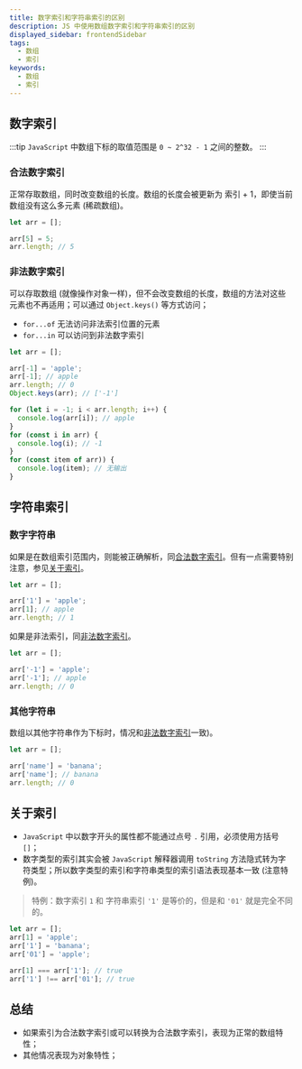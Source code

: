 ```yaml
---
title: 数字索引和字符串索引的区别
description: JS 中使用数组数字索引和字符串索引的区别
displayed_sidebar: frontendSidebar
tags:
  - 数组
  - 索引
keywords:
  - 数组
  - 索引
---
```


<Author cost={3} publish="2022-4-19 12:00" update="2023-11-2 23:18" />

## 数字索引

:::tip
`JavaScript` 中数组下标的取值范围是 `0 ~ 2^32 - 1` 之间的整数。
:::

### 合法数字索引

正常存取数组，同时改变数组的长度。数组的长度会被更新为 <Highlight>索引 + 1</Highlight>，即使当前数组没有这么多元素 (稀疏数组)。

```js
let arr = [];

arr[5] = 5;
arr.length; // 5
```

### 非法数字索引

可以存取数组 (就像操作对象一样)，但不会改变数组的长度，数组的方法对这些元素也不再适用；可以通过 `Object.keys()` 等方式访问；

- `for...of` 无法访问非法索引位置的元素
- `for...in` 可以访问到非法数字索引

```js
let arr = [];

arr[-1] = 'apple';
arr[-1]; // apple
arr.length; // 0
Object.keys(arr); // ['-1']

for (let i = -1; i < arr.length; i++) {
  console.log(arr[i]); // apple
}
for (const i in arr) {
  console.log(i); // -1
}
for (const item of arr)) {
  console.log(item); // 无输出
}
```

## 字符串索引

### 数字字符串

如果是在数组索引范围内，则能被正确解析，同[合法数字索引](#合法数字索引)。但有一点需要特别注意，参见[关于索引](#关于索引)。

```js
let arr = [];

arr['1'] = 'apple';
arr[1]; // apple
arr.length; // 1
```

如果是非法索引，同[非法数字索引](#非法数字索引)。

```js
let arr = [];

arr['-1'] = 'apple';
arr['-1']; // apple
arr.length; // 0
```

### 其他字符串

数组以其他字符串作为下标时，情况和[非法数字索引](#非法数字索引)一致)。

```js
let arr = [];

arr['name'] = 'banana';
arr['name']; // banana
arr.length; // 0
```

## 关于索引

- `JavaScript` 中以数字开头的属性都不能通过点号 `.` 引用，必须使用方括号 `[]`；
- 数字类型的索引其实会被 `JavaScript` 解释器调用 `toString` 方法隐式转为字符类型；所以数字类型的索引和字符串类型的索引语法表现基本一致 (注意特例)。

> 特例：数字索引 `1` 和 字符串索引 `'1'` 是等价的，但是和 `'01'` 就是完全不同的。

```js
let arr = [];
arr[1] = 'apple';
arr['1'] = 'banana';
arr['01'] = 'apple';

arr[1] === arr['1']; // true
arr['1'] !== arr['01']; // true
```

## 总结

- 如果索引为合法数字索引或可以转换为合法数字索引，表现为正常的数组特性；
- 其他情况表现为对象特性；
